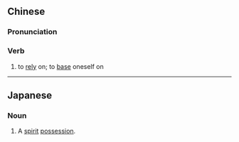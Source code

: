 {{also|凭依}}
==Chinese==
{{zh-forms|s=凭依}}

===Pronunciation===
{{zh-pron
|m=píngyī
|mn=pîn-i
|cat=v
}}

===Verb===
{{zh-verb}}

# to [[rely]] on; to [[base]] oneself on

----

==Japanese==
{{wikipedia|lang=ja}}
{{ja-kanjitab|憑|依}}

===Noun===
{{ja-noun|ひょうい}}

# A [[spirit]] [[possession]].